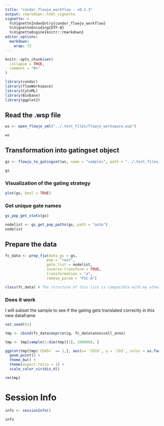 ```yaml
---
title: "condor_flowjo_workflow - v0.1.3"
output: rmarkdown::html_vignette
vignette: >
  %\VignetteIndexEntry{condor_flowjo_workflow}
  %\VignetteEncoding{UTF-8}
  %\VignetteEngine{knitr::rmarkdown}
editor_options: 
  markdown: 
    wrap: 72
---
```


```r
knitr::opts_chunk$set(
  collapse = TRUE,
  comment = "#>"
)
```

```r
library(condor)
library(flowWorkspace)
library(CytoML)
library(Biobase)
library(ggplot2)
```

## Read the .wsp file
```r
ws <- open_flowjo_xml("../.test_files/flowjo_workspace.wsp")

ws
```

## Transformation into **gatingset** object
```r
gs <- flowjo_to_gatingset(ws, name = "samples", path = "../.test_files/fcs_flowjo_ws/")

gs
```

### Visualization of the gating strategy
```r
plot(gs, bool = TRUE)
```

### Get unique gate names
```r
gs_pop_get_stats(gs)
```

```r
nodelist <- gs_get_pop_paths(gs, path = "auto")
nodelist
```

## Prepare the data
```r
fc_data <- prep_fjw(data_gs = gs, 
                   pop = "root", 
                   gate_list = nodelist, 
                   inverse.transform = TRUE,
                   transformation = "a",
                   remove_param = "FSC-A")

class(fc_data) # The structure of this list is compatible with my other analysis pipeline and can be directly used for downstream analysis
```

### Does it work
I will subset the sample to see if the gating gets translated correctly in this new dataframe
```r
set.seed(91)

tmp <- cbind(fc_data$expr$orig, fc_data$anno$cell_anno)

tmp <- tmp[sample(1:dim(tmp)[1], 100000), ]
```

```r
ggplot(tmp[tmp$`CD45+` == 1,], aes(x= `CD19`, y = `CD3`, color = as.factor(`CD19+`))) +
  geom_point() + 
  theme_bw() + 
  theme(aspect.ratio = 1) + 
  scale_color_viridis_d()
```

```r
rm(tmp)
```

# Session Info
```r
info <- sessionInfo()

info
```
